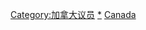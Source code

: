 {{Commonscat|Members of the House of Commons of Canada}}

[[Category:加拿大议员|Category:加拿大议员]]
[[Category:加拿大國會下議院|*]]
[[Category:各国国会议员|Canada]]